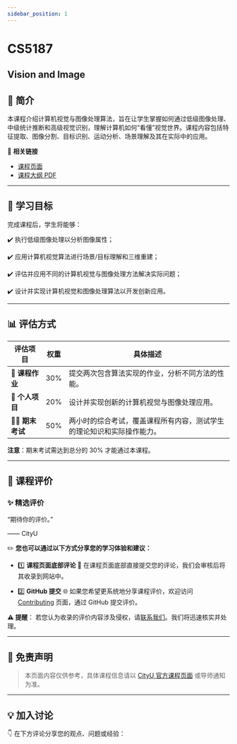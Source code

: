 ```yaml
---
sidebar_position: 1
---
```


# CS5187
## Vision and Image

## **📘 简介**
本课程介绍计算机视觉与图像处理算法，旨在让学生掌握如何通过低级图像处理、中级统计推断和高级视觉识别，理解计算机如何“看懂”视觉世界。课程内容包括特征提取、图像分割、目标识别、运动分析、场景理解及其在实际中的应用。

🔗 **相关链接**
- [课程页面](https://www.cityu.edu.hk/catalogue/pg/202425/course/CS5187.htm)
- [课程大纲 PDF](https://www.cityu.edu.hk/catalogue/pg/202425/course/CS5187.pdf)

---

## **🎯 学习目标**

完成课程后，学生将能够：

✔️ 执行低级图像处理以分析图像属性；

✔️ 应用计算机视觉算法进行场景/目标理解和三维重建；

✔️ 评估并应用不同的计算机视觉与图像处理方法解决实际问题；

✔️ 设计并实现计算机视觉和图像处理算法以开发创新应用。

---

## **📊 评估方式**

| **评估项目**       | **权重** | **具体描述**                                                                                      |
|-------------------|---------|--------------------------------------------------------------------------------------------------|
| **📝 课程作业**    | 30%     | 提交两次包含算法实现的作业，分析不同方法的性能。                                                  |
| **🤝 个人项目**    | 20%     | 设计并实现创新的计算机视觉与图像处理应用。                                      |
| **🧑‍💻 期末考试**   | 50%     | 两小时的综合考试，覆盖课程所有内容，测试学生的理论知识和实际操作能力。                           |

**注意**：期末考试需达到总分的 30% 才能通过本课程。

---

## **💬 课程评价**

### ✨ **精选评价**
<div className={commentStyles.commentBox}>
    <p className={commentStyles.commentText}>
        “期待你的评价。”
    </p>
    <p className={commentStyles.commentAuthor}>—— CityU</p>
</div>

✏️ **您也可以通过以下方式分享您的学习体验和建议：**

- 1️⃣ **课程页面底部评论**
💬 在课程页面底部直接提交您的评论，我们会审核后将其收录到网站中。

- 2️⃣ **GitHub 提交**
🌐 如果您希望更系统地分享课程评价，欢迎访问 [Contributing](https://penjc.github.io/cityU-navigator/contributing) 页面，通过 GitHub 提交评价。

**⚠️ 提醒**：
若您认为收录的评价内容涉及侵权，请[联系我们](https://github.com/penjc/cityU-navigator/issues)。我们将迅速核实并处理。

---

## **📌 免责声明**

> 本页面内容仅供参考，具体课程信息请以 [CityU 官方课程页面](https://www.cityu.edu.hk/catalogue/pg/202425/course/CS5187.htm) 或导师通知为准。

---

## **💡 加入讨论**

👇 在下方评论分享您的观点、问题或经验：
<Utterances />